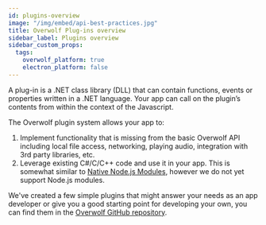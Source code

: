 ```yaml
---
id: plugins-overview
image: "/img/embed/api-best-practices.jpg"
title: Overwolf Plug-ins overview
sidebar_label: Plugins overview
sidebar_custom_props:
  tags:
    overwolf_platform: true
    electron_platform: false
---
```


A plug-in is a .NET class library (DLL) that can contain functions, events or properties written in a .NET language. Your app can call on the plugin’s contents from within the context of the Javascript.

The Overwolf plugin system allows your app to:

1. Implement functionality that is missing from the basic Overwolf API including local file access, networking, playing audio, integration with 3rd party libraries, etc.
2. Leverage existing C#/C/C++ code and use it in your app. This is somewhat similar to [Native Node.js Modules](https://blog.risingstack.com/writing-native-node-js-modules/), however we do not yet support Node.js modules. 

We've created a few simple plugins that might answer your needs as an app developer or give you a good starting point for developing your own, you can find them in the [Overwolf GitHub repository](https://github.com/overwolf/overwolf-plugins).
